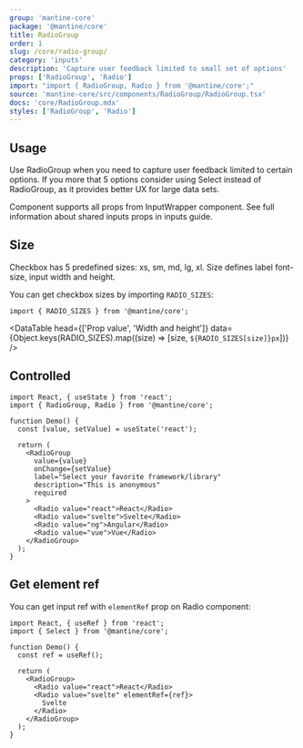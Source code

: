 ```yaml
---
group: 'mantine-core'
package: '@mantine/core'
title: RadioGroup
order: 1
slug: /core/radio-group/
category: 'inputs'
description: 'Capture user feedback limited to small set of options'
props: ['RadioGroup', 'Radio']
import: "import { RadioGroup, Radio } from '@mantine/core';"
source: 'mantine-core/src/components/RadioGroup/RadioGroup.tsx'
docs: 'core/RadioGroup.mdx'
styles: ['RadioGroup', 'Radio']
---
```



## Usage

Use RadioGroup when you need to capture user feedback limited to certain options.
If you more that 5 options consider using <GatsbyLink to="/core/select/">Select</GatsbyLink> instead of RadioGroup,
as it provides better UX for large data sets.

Component supports all props from <GatsbyLink to="/core/input-wrapper/">InputWrapper</GatsbyLink> component.
See full information about shared inputs props in <GatsbyLink to="/guides/inputs/">inputs guide</GatsbyLink>.

<Demo data={RadioGroupDemos.configurator} />

## Size

Checkbox has 5 predefined sizes: xs, sm, md, lg, xl.
Size defines label font-size, input width and height.

<Demo data={RadioGroupDemos.sizes} />

You can get checkbox sizes by importing `RADIO_SIZES`:

```tsx
import { RADIO_SIZES } from '@mantine/core';
```

<DataTable
  head={['Prop value', 'Width and height']}
  data={Object.keys(RADIO_SIZES).map((size) => [size, `${RADIO_SIZES[size]}px`])}
/>

## Controlled

```tsx
import React, { useState } from 'react';
import { RadioGroup, Radio } from '@mantine/core';

function Demo() {
  const [value, setValue] = useState('react');

  return (
    <RadioGroup
      value={value}
      onChange={setValue}
      label="Select your favorite framework/library"
      description="This is anonymous"
      required
    >
      <Radio value="react">React</Radio>
      <Radio value="svelte">Svelte</Radio>
      <Radio value="ng">Angular</Radio>
      <Radio value="vue">Vue</Radio>
    </RadioGroup>
  );
}
```

## Get element ref

You can get input ref with `elementRef` prop on Radio component:

```tsx
import React, { useRef } from 'react';
import { Select } from '@mantine/core';

function Demo() {
  const ref = useRef();

  return (
    <RadioGroup>
      <Radio value="react">React</Radio>
      <Radio value="svelte" elementRef={ref}>
        Svelte
      </Radio>
    </RadioGroup>
  );
}
```
